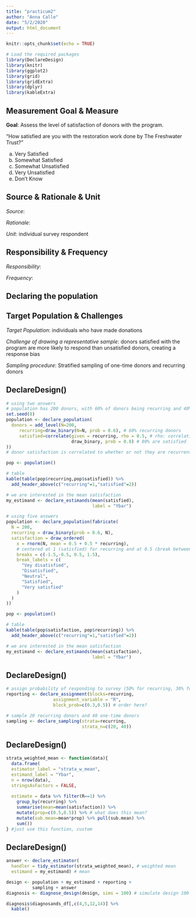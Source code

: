 ```yaml
---
title: "practicum2"
author: "Anna Calle"
date: "5/2/2020"
output: html_document
---
```


```r
knitr::opts_chunk$set(echo = TRUE)
```


```r
# Load the required packages
library(DeclareDesign)
library(knitr)
library(ggplot2)
library(grid)
library(gridExtra)
library(dplyr)
library(kableExtra)
```

## Measurement Goal & Measure

**Goal**: Assess the level of satisfaction of donors with the program.

"How satisfied are you with the restoration work done by The Freshwater Trust?"

a. Very Satisfied
b. Somewhat Satisfied
c. Somewhat Unsatisfied
d. Very Unsatisfied
e. Don't Know


## Source & Rationale & Unit

*Source*:

*Rationale*: 

*Unit*: individual survey respondent


## Responsibility & Frequency

*Responsibility*: 

*Frequency*: 


## Declaring the population



## Target Population & Challenges

*Target Population*: individuals who have made donations

*Challenge of drawing a representative sample*: donors satisfied with the program are more likely to respond than unsatisfied donors, creating a response bias

*Sampling procedure*: Stratified sampling of one-time donors and recurring donors



## DeclareDesign()

```r
# using two answers
# population has 200 donors, with 60% of donors being recurring and 40% one-time donors
set.seed(8) 
population <- declare_population(
  donors = add_level(N=200, 
     recurring=draw_binary(N=N, prob = 0.6), # 60% recurring donors
     satisfied=correlate(given = recurring, rho = 0.5, # rho: correlation coefficient between -1 and 1
                         draw_binary, prob = 0.8) # 80% are satisfied
))
# donor satisfaction is correlated to whether or not they are recurrent donors

pop <- population() 

# table
kable(table(pop$recurring,pop$satisfied)) %>% 
  add_header_above(c("recurring"=1,"satisfied"=2))

# we are interested in the mean satisfaction
my_estimand <- declare_estimands(mean(satisfied),
                                 label = "Ybar")
```

```r
# using five answers
population <- declare_population(fabricate(
  N = 200,
  recurring = draw_binary(prob = 0.6, N),
  satisfaction = draw_ordered(
    x = rnorm(N, mean = 0.5 + 0.5 * recurring),
    # centered at 1 (satisfied) for recurring and at 0.5 (break between neutral and satisfied) for one-time donors
    breaks = c(-1.5,-0.5, 0.5, 1.5),
    break_labels = c(
      "Vey disatisfied",
      "Disatisfied",
      "Neutral",
      "Satisfied",
      "Very satisfied"
    )
  )
))

pop <- population()

# table
kable(table(pop$satisfaction, pop$recurring)) %>% 
  add_header_above(c("recurring"=1,"satisfied"=2))

# we are interested in the mean satisfaction
my_estimand <- declare_estimands(mean(satisfaction),
                                 label = "Ybar")
```




## DeclareDesign()

```r
# assign probability of responding to survey (50% for recurring, 30% for one-time)
reporting <- declare_assignment(blocks=recurring,
                  assignment_variable = "R",
                  block_prob=c(0.3,0.5)) # order here?

# sample 20 recurring donors and 40 one-time donors
sampling <- declare_sampling(strata=recurring,
                             strata_n=c(20, 40))

```

## DeclareDesign()

```r

strata_weighted_mean <- function(data){
  data.frame(  
  estimator_label = "strata_w_mean",
  estimand_label = "Ybar",
  n = nrow(data),
  stringsAsFactors = FALSE,
  
  estimate = data %>% filter(R==1) %>%
    group_by(recurring) %>% 
    summarise(mean=mean(satisfaction)) %>%
    mutate(prop=c(0.5,0.5)) %>% # what does this mean?
    mutate(sub.mean=mean*prop) %>% pull(sub.mean) %>% 
    sum())
} #just use this function, custom

```

## DeclareDesign()

```r

answer <- declare_estimator(
  handler = tidy_estimator(strata_weighted_mean), # weighted mean
  estimand = my_estimand) # mean

design <- population + my_estimand + reporting +
          sampling + answer
diagnosis <- diagnose_design(design, sims = 100) # simulate design 100 times

diagnosis$diagnosands_df[,c(4,5,12,14)] %>%
  kable()

```




